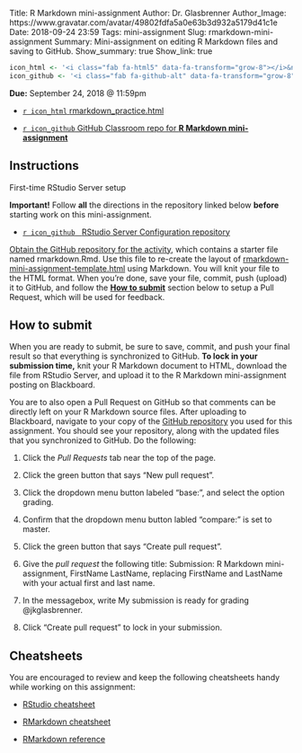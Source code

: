 Title: R Markdown mini-assignment
Author: Dr. Glasbrenner
Author_Image: https://www.gravatar.com/avatar/49802fdfa5a0e63b3d932a5179d41c1e
Date: 2018-09-24 23:59
Tags: mini-assignment
Slug: rmarkdown-mini-assignment
Summary: Mini-assignment on editing R Markdown files and saving to GitHub.
Show_summary: true
Show_link: true

```r
icon_html <- '<i class="fab fa-html5" data-fa-transform="grow-8"></i>&nbsp;'
icon_github <- '<i class="fab fa-github-alt" data-fa-transform="grow-8"></i>&nbsp;'
```

[**Due:** September 24, 2018 @ 11:59pm]{.h3}

::: {.no-bullets}
*   [`r icon_html` [rmarkdown_practice.html]{.monospace}][rmarkdown-recreate-doc]

*   [`r icon_github` GitHub Classroom repo for **R Markdown mini-assignment**][github-classroom]
:::

## Instructions

::: {.callout .secondary}
[First-time RStudio Server setup]{.h4}

**Important!** Follow **all** the directions in the repository linked below **before** starting work on this mini-assignment.

:::: {.no-bullets}
*   [`r icon_github` &nbsp; [RStudio Server Configuration repository]{.card-downloads-format}][rstudio-configuration] 
::::
:::

[Obtain the GitHub repository for the activity][github-classroom], which contains a starter file named [rmarkdown.Rmd]{.monospace}.
Use this file to re-create the layout of [[rmarkdown-mini-assignment-template.html]{.monospace}][rmarkdown-recreate-doc] using Markdown.
You will knit your file to the HTML format.
When you're done, save your file, commit, push (upload) it to GitHub, and follow the **[How to submit](#how-to-submit)** section below to setup a Pull Request, which will be used for feedback.

## How to submit

When you are ready to submit, be sure to save, commit, and push your final result so that everything is synchronized to GitHub.
**To lock in your submission time,** knit your R Markdown document to HTML, download the file from RStudio Server, and upload it to the R Markdown mini-assignment posting on Blackboard.

You are to also open a Pull Request on GitHub so that comments can be directly left on your R Markdown source files.
After uploading to Blackboard, navigate to your copy of the [GitHub repository][github-classroom] you used for this assignment.
You should see your repository, along with the updated files that you synchronized to GitHub.
Do the following:

1.  Click the *Pull Requests* tab near the top of the page.

2.  Click the green button that says "New pull request".

3.  Click the dropdown menu button labeled "base:", and select the option [grading]{.monospace}.

4.  Confirm that the dropdown menu button labled "compare:" is set to [master]{.monospace}.

5.  Click the green button that says "Create pull request".

6.  Give the *pull request* the following title: [Submission: R Markdown mini-assignment, FirstName LastName]{.monospace}, replacing [FirstName]{.monospace} and [LastName]{.monospace} with your actual first and last name.

7.  In the messagebox, write [My submission is ready for grading \@jkglasbrenner]{.monospace}.

8.  Click "Create pull request" to lock in your submission.

## Cheatsheets

You are encouraged to review and keep the following cheatsheets handy while working on this assignment:

*   [RStudio cheatsheet][rstudio-cheatsheet]

*   [RMarkdown cheatsheet][rmarkdown-cheatsheet]

*   [RMarkdown reference][rmarkdown-reference]

[github-classroom]:       https://classroom.github.com/a/wdAMzlIJ
[rstudio-cheatsheet]:     /doc/rstudio-IDE-cheatsheet.pdf
[rmarkdown-reference]:    /doc/rmarkdown-reference.pdf
[rmarkdown-cheatsheet]:   /doc/rmarkdown-cheatsheet.pdf
[rstudio-configuration]:  https://github.com/mason-fa18-cds-101-dl1/configure-rstudio-server
[rmarkdown-recreate-doc]: /doc/rmarkdown-mini-assignment-template.html
